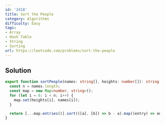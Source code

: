 ```yaml
---
id: '2418'
title: Sort the People
category: Algorithms
difficulty: Easy
tags:
- Array
- Hash Table
- String
- Sorting
url: https://leetcode.com/problems/sort-the-people
---
```


## Solution

```typescript filename="solution.ts" copy
export function sortPeople(names: string[], heights: number[]): string[] {
  const n = names.length;
  const map = new Map<number, string>();
  for (let i = 0; i < n; i++) {
    map.set(heights[i], names[i]);
  }

  return [...map.entries()].sort(([a], [b]) => b - a).map((entry) => entry[1]);
}
```

